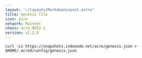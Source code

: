 ```yaml
---
layout: '~/layouts/MarkdownLayout.astro'
title: Genesis file
icon: acre
network: Mainnet
chain: acre_9052-1
version: v1.2.0
---
```

```
curl -Ls https://snapshots.indonode.net/acre/genesis.json > $HOME/.acred/config/genesis.json
```
